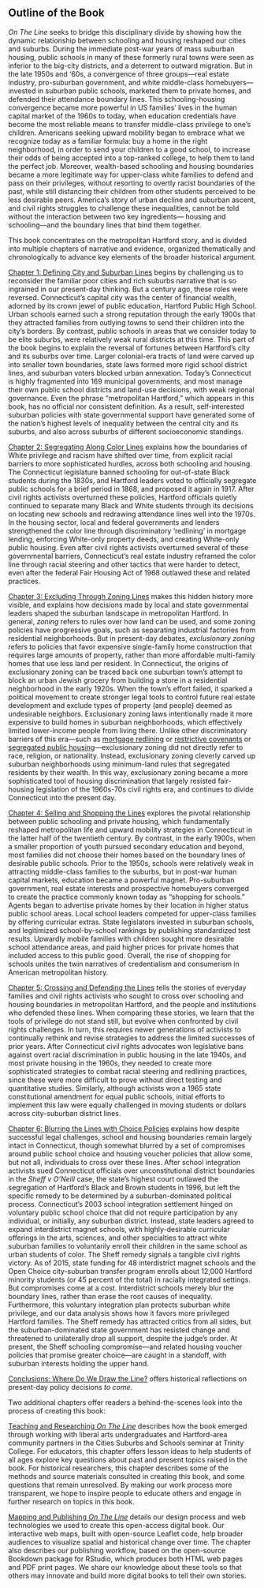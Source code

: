 ## Outline of the Book {- #outline}
*On The Line* seeks to bridge this disciplinary divide by showing how the dynamic relationship between schooling and housing reshaped our cities and suburbs. During the immediate post-war years of mass suburban housing, public schools in many of these formerly rural towns were seen as inferior to the big-city districts, and a deterrent to outward migration. But in the late 1950s and '60s, a convergence of three groups---real estate industry, pro-suburban government, and white middle-class homebuyers---invested in suburban public schools, marketed them to private homes, and defended their attendance boundary lines. This schooling-housing convergence became more powerful in US families' lives in the human capital market of the 1960s to today, when education credentials have become the most reliable means to transfer middle-class privilege to one's children. Americans seeking upward mobility began to embrace what we recognize today as a familiar formula: buy a home in the right neighborhood, in order to send your children to a good school, to increase their odds of being accepted into a top-ranked college, to help them to land the perfect job. Moreover, wealth-based schooling and housing boundaries became a more legitimate way for upper-class white families to defend and pass on their privileges, without resorting to overtly racist boundaries of the past, while still distancing their children from other students perceived to be less desirable peers. America's story of urban decline and suburban ascent, and civil rights struggles to challenge these inequalities, cannot be told without the interaction between two key ingredients--- housing and schooling---and the boundary lines that bind them together.

This book concentrates on the metropolitan Hartford story, and is divided into multiple chapters of narrative and evidence, organized thematically and chronologically to advance key elements of the broader historical argument.

[Chapter 1: Defining City and Suburban Lines](defining.html) begins by challenging us to reconsider the familiar poor cities and rich suburbs narrative that is so ingrained in our present-day thinking. But a century ago, these roles were reversed. Connecticut's capital city was the center of financial wealth, adorned by its crown jewel of public education, Hartford Public High School. Urban schools earned such a strong reputation through the early 1900s that they attracted families from outlying towns to send their children into the city's borders. By contrast, public schools in areas that we consider today to be elite suburbs, were relatively weak rural districts at this time. This part of the book begins to explain the reversal of fortunes between Hartford's city and its suburbs over time. Larger colonial-era tracts of land were carved up into smaller town boundaries, state laws formed more rigid school district lines, and suburban voters blocked urban annexation. Today's Connecticut is highly fragmented into 169 municipal governments, and most manage their own public school districts and land-use decisions, with weak regional governance. Even the phrase "metropolitan Hartford," which appears in this book, has no official nor consistent definition. As a result, self-interested suburban policies with state governmental support have generated some of the nation's highest levels of inequality between the central city and its suburbs, and also across suburbs of different socioeconomic standings.

[Chapter 2: Segregating Along Color Lines](segregating.html) explains how the boundaries of White privilege and racism have shifted over time, from explicit racial barriers to more sophisticated hurdles, across both schooling and housing. The Connecticut legislature banned schooling for out-of-state Black students during the 1830s, and Hartford leaders voted to officially segregate public schools for a brief period in 1868, and proposed it again in 1917. After civil rights activists overturned these policies, Hartford officials quietly continued to separate many Black and White students through its decisions on locating new schools and redrawing attendance lines well into the 1970s. In the housing sector, local and federal governments and lenders strengthened the color line through discriminatory 'redlining' in mortgage lending, enforcing White-only property deeds, and creating White-only public housing. Even after civil rights activists overturned several of these governmental barriers, Connecticut's real estate industry reframed the color line through racial steering and other tactics that were harder to detect, even after the federal Fair Housing Act of 1968 outlawed these and related practices.

[Chapter 3: Excluding Through Zoning Lines](excluding.html) makes this hidden history more visible, and explains how decisions made by local and state governmental leaders shaped the suburban landscape in metropolitan Hartford. In general, *zoning* refers to rules over how land can be used, and some zoning policies have progressive goals, such as separating industrial factories from residential neighborhoods. But in present-day debates, *exclusionary zoning* refers to policies that favor expensive single-family home construction that requires large amounts of property, rather than more affordable multi-family homes that use less land per resident. In Connecticut, the origins of exclusionary zoning can be traced back one suburban town's attempt to block an urban Jewish grocery from building a store in a residential neighborhood in the early 1920s. When the town's effort failed, it sparked a political movement to create stronger legal tools to control future real estate development and exclude types of property (and people) deemed as undesirable neighbors. Exclusionary zoning laws intentionally made it more expensive to build homes in suburban neighborhoods, which effectively limited lower-income people from living there. Unlike other discriminatory barriers of this era---such as [mortgage redlining](lending.html) or [restrictive covenants](restricting.html) or [segregated public housing](public-housing.html)---exclusionary zoning did not directly refer to race, religion, or nationality. Instead, exclusionary zoning cleverly carved up suburban neighborhoods using minimum-land rules that segregated residents by their wealth. In this way, exclusionary zoning became a more sophisticated tool of housing discrimination that largely resisted fair-housing legislation of the 1960s-70s civil rights era, and continues to divide Connecticut into the present day.

[Chapter 4: Selling and Shopping the Lines](selling.html) explores the pivotal relationship between public schooling and private housing, which fundamentally reshaped metropolitan life and upward mobility strategies in Connecticut in the latter half of the twentieth century. By contrast, in the early 1900s, when a smaller proportion of youth pursued secondary education and beyond, most families did not choose their homes based on the boundary lines of desirable public schools. Prior to the 1950s, schools were relatively weak in attracting middle-class families to the suburbs, but in post-war human capital markets, education became a powerful magnet. Pro-suburban government, real estate interests and prospective homebuyers converged to create the practice commonly known today as "shopping for schools." Agents began to advertise private homes by their location in higher status public school areas. Local school leaders competed for upper-class families by offering curricular extras. State legislators invested in suburban schools, and legitimized school-by-school rankings by publishing standardized test results. Upwardly mobile families with children sought more desirable school attendance areas, and paid higher prices for private homes that included access to this public good. Overall, the rise of shopping for schools unites the twin narratives of credentialism and consumerism in American metropolitan history.

[Chapter 5: Crossing and Defending the Lines](crossing.html) tells the stories of everyday families and civil rights activists who sought to cross over schooling and housing boundaries in metropolitan Hartford, and the people and institutions who defended these lines. When comparing these stories, we learn that the tools of privilege do not stand still, but evolve when confronted by civil rights challenges. In turn, this requires newer generations of activists to continually rethink and revise strategies to address the limited successes of prior years. After Connecticut civil rights advocates won legislative bans against overt racial discrimination in public housing in the late 1940s, and most private housing in the 1960s, they needed to create more sophisticated strategies to combat racial steering and redlining practices, since these were more difficult to prove without direct testing and quantitative studies. Similarly, although activists won a 1965 state constitutional amendment for equal public schools, initial efforts to implement this law were equally challenged in moving students or dollars across city-suburban district lines.

[Chapter 6: Blurring the Lines with Choice Policies](blurring.html) explains how despite successful legal challenges, school and housing boundaries remain largely intact in Connecticut, though somewhat blurred by a set of compromises around public school choice and housing voucher policies that allow some, but not all, individuals to cross over these lines. After school integration activists sued Connecticut officials over unconstitutional district boundaries in the *Sheff v O'Neill* case, the state's highest court outlawed the segregation of Hartford's Black and Brown students in 1996, but left the specific remedy to be determined by a suburban-dominated political process. Connecticut's 2003 school integration settlement hinged on voluntary public school choice that did not require participation by any individual, or initially, any suburban district. Instead, state leaders agreed to expand interdistrict magnet schools, with highly-desirable curricular offerings in the arts, sciences, and other specialties to attract white suburban families to voluntarily enroll their children in the same school as urban students of color. The Sheff remedy signals a tangible civil rights victory. As of 2015, state funding for 48 interdistrict magnet schools and the Open Choice city-suburban transfer program enrolls about 12,000 Hartford minority students (or 45 percent of the total) in racially integrated settings. But compromises come at a cost. Interdistrict schools merely blur the boundary lines, rather than erase the root causes of inequality. Furthermore, this voluntary integration plan protects suburban white privilege, and our data analysis shows how it favors more privileged Hartford families. The Sheff remedy has attracted critics from all sides, but the suburban-dominated state government has resisted change and threatened to unilaterally drop all support, despite the judge's order. At present, the Sheff schooling compromise---and related housing voucher policies that promise greater choice---are caught in a standoff, with suburban interests holding the upper hand.

[Conclusions: Where Do We Draw the Line?](conclusions.html) offers historical reflections on present-day policy decisions *to come*.

Two additional chapters offer readers a behind-the-scenes look into the process of creating this book:

[Teaching and Researching *On The Line*](teaching-researching.html) describes how the book emerged through working with liberal arts undergraduates and Hartford-area community partners in the Cities Suburbs and Schools seminar at Trinity College. For educators, this chapter offers lesson ideas to help students of all ages explore key questions about past and present topics raised in the book. For historical researchers, this chapter describes some of the methods and source materials consulted in creating this book, and some questions that remain unresolved. By making our work process more transparent, we hope to inspire people to educate others and engage in further research on topics in this book.

[Mapping and Publishing *On The Line*](mapping-publishing.html) details our design process and web technologies we used to create this open-access digital book. Our interactive web maps, built with open-source Leaflet code, help broader audiences to visualize spatial and historical change over time. The chapter also describes our publishing workflow, based on the open-source Bookdown package for RStudio, which produces both HTML web pages and PDF print pages. We share our knowledge about these tools so that others may innovate and build more digital books to tell their own stories.
